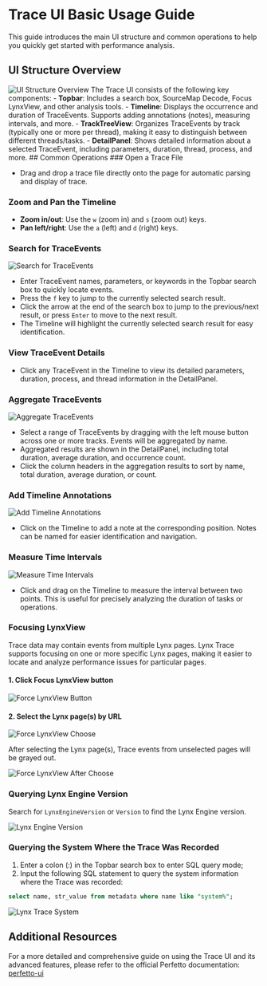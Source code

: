 <style jsx>{`
  .full_image {
    width: 750px;
    margin: 20px;
  }
`}</style>


# Trace UI Basic Usage Guide

This guide introduces the main UI structure and common operations to help you quickly get started with performance analysis.

## UI Structure Overview

<img
  src="https://lf-lynx.tiktok-cdns.com/obj/lynx-artifacts-oss-sg/plugin/static/trace-ui-structure-overiview-latest.png"
  alt="UI Structure Overview"
  class="full_image"
/>
The Trace UI consists of the following key components: - **Topbar**: Includes a
search box, SourceMap Decode, Focus LynxView, and other analysis tools. -
**Timeline**: Displays the occurrence and duration of TraceEvents. Supports
adding annotations (notes), measuring intervals, and more. - **TrackTreeView**:
Organizes TraceEvents by track (typically one or more per thread), making it
easy to distinguish between different threads/tasks. - **DetailPanel**: Shows
detailed information about a selected TraceEvent, including parameters,
duration, thread, process, and more. ## Common Operations ### Open a Trace File

- Drag and drop a trace file directly onto the page for automatic parsing and display of trace.

### Zoom and Pan the Timeline

- **Zoom in/out**: Use the `w` (zoom in) and `s` (zoom out) keys.
- **Pan left/right**: Use the `a` (left) and `d` (right) keys.

### Search for TraceEvents

<img
  src="https://lf-lynx.tiktok-cdns.com/obj/lynx-artifacts-oss-sg/plugin/static/search-trace-event.PNG"
  alt="Search for TraceEvents"
  class="full_image"
/>

- Enter TraceEvent names, parameters, or keywords in the Topbar search box to quickly locate events.
- Press the `f` key to jump to the currently selected search result.
- Click the arrow at the end of the search box to jump to the previous/next result, or press `Enter` to move to the next result.
- The Timeline will highlight the currently selected search result for easy identification.

### View TraceEvent Details

- Click any TraceEvent in the Timeline to view its detailed parameters, duration, process, and thread information in the DetailPanel.

### Aggregate TraceEvents

<img
  src="https://lf-lynx.tiktok-cdns.com/obj/lynx-artifacts-oss-sg/plugin/static/aggregate-trace-event.PNG"
  alt="Aggregate TraceEvents"
  class="full_image"
/>

- Select a range of TraceEvents by dragging with the left mouse button across one or more tracks. Events will be aggregated by name.
- Aggregated results are shown in the DetailPanel, including total duration, average duration, and occurrence count.
- Click the column headers in the aggregation results to sort by name, total duration, average duration, or count.

### Add Timeline Annotations

<img
  src="https://lf-lynx.tiktok-cdns.com/obj/lynx-artifacts-oss-sg/plugin/static/add-timeline-annotations-latest.png"
  alt="Add Timeline Annotations"
  class="full_image"
/>

- Click on the Timeline to add a note at the corresponding position. Notes can be named for easier identification and navigation.

### Measure Time Intervals

<img
  src="https://lf-lynx.tiktok-cdns.com/obj/lynx-artifacts-oss-sg/plugin/static/measure-time-intervals.png"
  alt="Measure Time Intervals"
  class="full_image"
/>

- Click and drag on the Timeline to measure the interval between two points. This is useful for precisely analyzing the duration of tasks or operations.

### Focusing LynxView

Trace data may contain events from multiple Lynx pages. Lynx Trace supports focusing on one or more specific Lynx pages, making it easier to locate and analyze performance issues for particular pages.

<Steps>

#### 1. Click Focus LynxView button

<img
  src="https://lf-lynx.tiktok-cdns.com/obj/lynx-artifacts-oss-sg/plugin/static/focus-lynxview-trace.png"
  alt="Force LynxView Button"
  class="full_image"
/>
#### 2. Select the Lynx page(s) by URL

<img
  src="https://lf-lynx.tiktok-cdns.com/obj/lynx-artifacts-oss-sg/plugin/static/focus-lynxview-choose-trace-latest.png"
  alt="Force LynxView Choose"
  class="full_image"
/>

After selecting the Lynx page(s), Trace events from unselected pages will be grayed out.

<img
  src="https://lf-lynx.tiktok-cdns.com/obj/lynx-artifacts-oss-sg/plugin/static/focus-lynxview-after-trace-latest.png"
  alt="Force LynxView After Choose"
  class="full_image"
/>

</Steps>

### Querying Lynx Engine Version

Search for `LynxEngineVersion` or `Version` to find the Lynx Engine version.

<img
  src="https://lf-lynx.tiktok-cdns.com/obj/lynx-artifacts-oss-sg/plugin/static/lynx-engine-version-trace.png"
  alt="Lynx Engine Version"
  class="full_image"
/>

### Querying the System Where the Trace Was Recorded

1. Enter a colon (:) in the Topbar search box to enter SQL query mode;
2. Input the following SQL statement to query the system information where the Trace was recorded:

```sql
select name, str_value from metadata where name like "system%";
```

<img
  src="https://lf-lynx.tiktok-cdns.com/obj/lynx-artifacts-oss-sg/plugin/static/record-trace-system-machine-trace.png"
  alt="Lynx Trace System"
  class="full_image"
/>

## Additional Resources

For a more detailed and comprehensive guide on using the Trace UI and its advanced features, please refer to the official Perfetto documentation: [perfetto-ui](https://perfetto.dev/docs/visualization/perfetto-ui)
